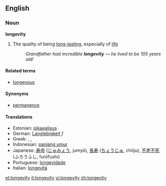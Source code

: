 ==English==
=== Noun ===
'''longevity'''
# The quality of being [[long-lasting]], especially of [[life]]
#: ''Grandfather had incredible '''longevity''' &mdash; he lived to be 105 years old!''

==== Related terms ====
*[[longevous]]

==== Synonyms ====
*[[permanence]]

==== Translations ====
*Estonian: [[pikaealisus]]
*German: [[Langlebigkeit]] ''f''
*Greek: {{trad|el|μακροζωία}}, {{trad|el|μακροβιότητα}}, {{trad|el|μακροημέρευση}}
*Indonesian: [[panjang umur]]
*Japanese: [[寿命]] ([[じゅみょう]], jumyō), [[長寿]] ([[ちょうじゅ]], chōju), [[不老不死]] (ふろうふし, furōfushi)
*Portuguese: [[longevidade]]
*Italian: [[longevitá]]

[[et:longevity]]
[[it:longevity]]
[[vi:longevity]]
[[zh:longevity]]